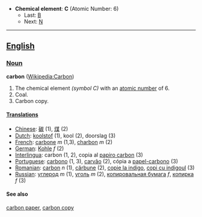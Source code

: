 *'''Chemical element''': '''C''' (Atomic Number: 6)
**Last: [[Boron|B]]
**Next: [[Nitrogen|N]]
----
==[[English]]==
===[[Noun]]===
'''carbon''' ([[en:Carbon|Wikipedia:Carbon]])
#The chemical element ''(symbol C)'' with an [[atomic number]] of 6.
#Coal.
#Carbon copy.
====[[Translations]]====
*[[Chinese]]: [[碳]] (1), [[煤]] (2)
*[[Dutch]]: [[koolstof]] (1), kool (2), doorslag (3)
*[[French]]: [[carbone]] ''m'' (1,3), [[charbon]] ''m'' (2)
*[[German]]: [[Kohle]] ''f'' (2)
*[[Interlingua]]: carbon (1, 2), copia al [[papiro carbon]] (3)
*[[Portuguese]]: [[carbono]] (1, 3), [[carvão]] (2), cópia a [[papel-carbono]] (3)
*[[Romanian]]: [[carbon]] ''n'' (1), [[cărbune]] (2), [[copie la indigo]], [[copi cu indigoul]] (3)
*[[Russian]]: [[углерод]] ''m'' (1), [[уголь]] ''m'' (2), [[копировальная бумага]] ''f'', [[копирка]] ''f'' (3)
====See also====
[[carbon paper]], [[carbon copy]]